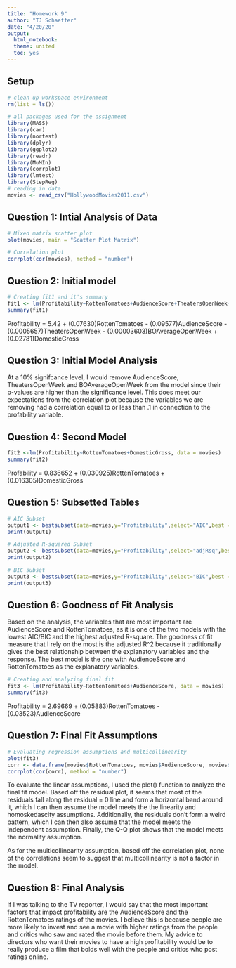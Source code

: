 ```yaml
---
title: "Homework 9"
author: "TJ Schaeffer"
date: "4/20/20"
output: 
  html_notebook:
  theme: united
  toc: yes
---
```


## Setup
```r
# clean up workspace environment
rm(list = ls())

# all packages used for the assignment
library(MASS)
library(car)
library(nortest)
library(dplyr)
library(ggplot2)
library(readr)
library(MuMIn)
library(corrplot)
library(lmtest)
library(StepReg)
# reading in data
movies <- read_csv("HollywoodMovies2011.csv")
```

## Question 1: Intial Analysis of Data
```r
# Mixed matrix scatter plot
plot(movies, main = "Scatter Plot Matrix")
```

```r
# Correlation plot
corrplot(cor(movies), method = "number")
```

## Question 2: Initial model
```r
# Creating fit1 and it's summary
fit1 <- lm(Profitability~RottenTomatoes+AudienceScore+TheatersOpenWeek+BOAverageOpenWeek+DomesticGross, data = movies)
summary(fit1)
```
Profitability = 5.42 + (0.07630)RottenTomatoes - (0.09577)AudienceScore - (0.0005657)TheatersOpenWeek -
(0.00003603)BOAverageOpenWeek + (0.02781)DomesticGross

## Question 3: Initial Model Analysis
At a 10% signifcance level, I would remove AudienceScore, TheatersOpenWeek and BOAverageOpenWeek from the model since their p-values are higher than the significance level. This does meet our expectations from the correlation plot because the variables we are removing had a correlation equal to or less than .1 in connection to the profability variable.

## Question 4: Second Model
```r
fit2 <-lm(Profitability~RottenTomatoes+DomesticGross, data = movies)
summary(fit2)
```
Profability = 0.836652 + (0.030925)RottenTomatoes + (0.016305)DomesticGross

## Question 5: Subsetted Tables
```r
# AIC Subset
output1 <- bestsubset(data=movies,y="Profitability",select="AIC",best = 5)
print(output1) 
```

```r
# Adjusted R-squared Subset
output2 <- bestsubset(data=movies,y="Profitability",select="adjRsq",best = 5)
print(output2)
```

```r
# BIC subset
output3 <- bestsubset(data=movies,y="Profitability",select="BIC",best = 5)
print(output3)
```

## Question 6: Goodness of Fit Analysis
Based on the analysis, the variables that are most important are AudienceScore and RottenTomatoes, as it is one of the two models with the lowest AIC/BIC and the highest adjusted R-square. The goodness of fit measure that I rely on the most is the adjusted R^2 because it traditionally gives the best relationship between the explanatory variables and the response. The best model is the one with AudienceScore and RottenTomatoes as the explanatory variables.

```r
# Creating and analyzing final fit
fit3 <- lm(Profitability~RottenTomatoes+AudienceScore, data = movies)
summary(fit3)
```
Profitability = 2.69669 + (0.05883)RottenTomatoes -(0.03523)AudienceScore

## Question 7: Final Fit Assumptions
```r
# Evaluating regression assumptions and multicollinearity
plot(fit3)
corr <- data.frame(movies$RottenTomatoes, movies$AudienceScore, movies$Profitability)
corrplot(cor(corr), method = "number")
```
To evaluate the linear assumptions, I used the plot() function to analyze the final fit model. Based off the residual plot, it seems that most of the residuals fall along the residual = 0 line and form a horizontal band around it, which I can then assume the model meets the the linearity and homoskedascity assumptions. Additionally, the residuals don't form a weird pattern, which I can then also assume that the model meets the independent assumption. Finally, the Q-Q plot shows that the model meets the normality assumption. 

As for the multicollinearity assumption, based off the correlation plot, none of the correlations seem to suggest that multicollinearity is not a factor in the model. 

## Question 8: Final Analysis
If I was talking to the TV reporter, I would say that the most important factors that impact profitability are the AudienceScore and the RottenTomatoes ratings of the movies. I believe this is because people are more likely to invest and see a movie with higher ratings from the people and critics who saw and rated the movie before them. My advice to directors who want their movies to have a high profitability would be to really produce a film that bolds well with the people and critics who post ratings online.
